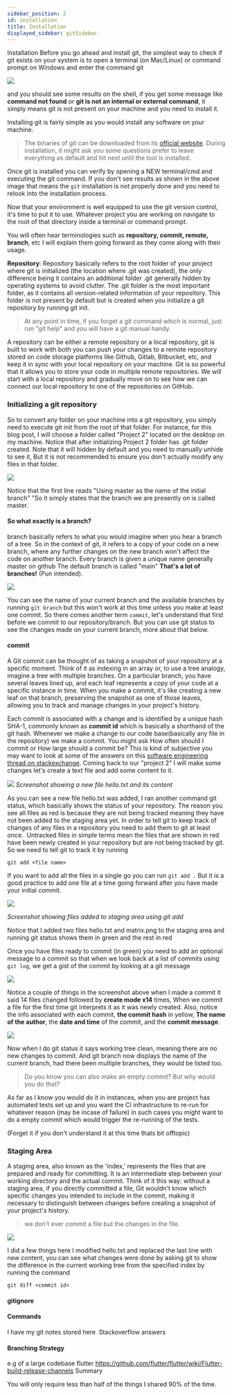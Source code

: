 ```yaml
---
sidebar_position: 2
id: installation
title: Installation
displayed_sidebar: gitSidebar
---
```


Installation
Before you go ahead and install git, the simplest way to check if git exists on your system is to open a terminal (on Mac/Linux) or command prompt on Windows and enter the command git

![](https://cdn-images-1.medium.com/max/1600/1*WF82X-6yPzw10DIhMGr-KQ.png)

and you should see some results on the shell, if you get some message like **command not found** or **git is not an internal or external command**, it simply means git is not present on your machine and you need to install it.

Installing git is fairly simple as you would install any software on your machine.

> The binaries of git can be downloaded from its [official website](https://git-scm.com/download/). During installation, it might ask you some questions prefer to leave everything as default and hit next until the tool is installed.

Once git is installed you can verify by opening a NEW terminal/cmd and executing the git command. If you don't see results as shown in the above image that means the `git` installation is not properly done and you need to relook into the installation process.

Now that your environment is well equipped to use the git version control, it's time to put it to use. Whatever project you are working on navigate to the root of that directory inside a terminal or command prompt.

You will often hear terminologies such as **repository, commit, remote, branch**, etc I will explain them going forward as they come along with their usage.

**Repository**: Repository basically refers to the root folder of your project where git is initialized (the location where .git was created), the only difference being it contains an additional folder .git generally hidden by operating systems to avoid clutter. The .git folder is the most important folder, as it contains all version-related information of your repository. This folder is not present by default but is created when you initialize a git repository by running git init.

> At any point in time, if you forget a git command which is normal, just run "git help" and you will have a git manual handy.

A repository can be either a remote repository or a local repository, git is built to work with both you can push your changes to a remote repository stored on code storage platforms like Github, Gitlab, Bitbucket, etc, and keep it in sync with your local repository on your machine. Git is so powerful that it allows you to store your code in multiple remote repositories. We will start with a local repository and gradually move on to see how we can connect our local repository to one of the repositories on GitHub.

### Initializing a git repository

So to convert any folder on your machine into a git repository, you simply need to execute git init from the root of that folder. For instance, for this blog post, I will choose a folder called "Project 2" located on the desktop on my machine. Notice that after initializing Project 2 folder has .git folder created. Note that it will hidden by default and you need to manually unhide to see it, But it is not recommended to ensure you don't actually modify any files in that folder.

![](https://cdn-images-1.medium.com/max/1600/1*qCHhrGYyDDt3EV04pa4xWA.png)

Notice that the first line reads "Using master as the name of the initial branch" "So it simply states that the branch we are presently on is called master.

#### So what exactly is a branch?

branch basically refers to what you would imagine when you hear a branch of a tree. So in the context of git, it refers to a copy of your code on a new branch, where any further changes on the new branch won't affect the code on another branch. Every branch is given a unique name generally master on github The default branch is called "main"
**That's a lot of branches!** (Pun intended).

![](https://cdn-images-1.medium.com/max/1600/0*v0QQhNzIZLQWxc0J)

You can see the name of your current branch and the available branches by running `git branch` but this won't work at this time unless you make at least one commit. So there comes another term `commit`, let's understand that first before we commit to our repository/branch. But you can use git status to see the changes made on your current branch, more about that below.

#### commit

A Git commit can be thought of as taking a snapshot of your repository at a specific moment. Think of it as indexing in an array or, to use a tree analogy, imagine a tree with multiple branches. On a particular branch, you have several leaves lined up, and each leaf represents a copy of your code at a specific instance in time. When you make a commit, it's like creating a new leaf on that branch, preserving the snapshot as one of those leaves, allowing you to track and manage changes in your project's history.

Each commit is associated with a change and is identified by a unique hash SHA-1, commonly known as **commit id** which is basically a shorthand of the git hash. Whenever we make a change to our code base(basically any file in the repository) we make a commit. You might ask How often should I commit or How large should a commit be? This is kind of subjective you may want to look at some of the answers on this [software engineering thread on stackexchange](https://softwareengineering.stackexchange.com/questions/74764/how-often-should-i-do-you-make-commits).
Coming back to our "project 2" I will make some changes let's create a text file and add some content to it.

![](https://cdn-images-1.medium.com/max/1600/1*rXASAZ_iV12RJ8UT58IPDw.png)
_Screenshot showing a new file hello.txt and its content_

As you can see a new file hello.txt was added, I ran another command git status, which basically shows the status of your repository. The reason you see all files as red is because they are not being tracked meaning they have not been added to the staging area yet. In order to tell git to keep track of changes of any files in a repository you need to add them to git at least once. 
Untracked files in simple terms mean the files that are shown in red have been newly created in your repository but are not being tracked by git. So we need to tell git to track it by running

```
git add <file name>
```

If you want to add all the files in a single go you can run `git add .` But it is a good practice to add one file at a time going forward after you have made your initial commit.

![](https://cdn-images-1.medium.com/max/1600/1*3d2JyW5qvJr_FIgzuPFEgQ.png)

_Screenshot showing files added to staging area using git add_

Notice that I added two files hello.txt and matrix.png to the staging area and running git status shows them in green and the rest in red

Once you have files ready to commit (in green) you need to add an optional message to a commit so that when we look back at a list of commits using `git log`, we get a gist of the commit by looking at a git message

![](https://cdn-images-1.medium.com/max/1600/1*SHxltMcQZKsPU6lctjlwJg.png)

Notice a couple of things in the screenshot above when I made a commit it said 14 files changed followed by **create mode x14** times, When we commit a file for the first time git interprets it as it was newly created. Also, notice the info associated with each commit, **the commit hash** in yellow, **The name of the author**, the **date and time** of the commit, and the **commit message**.

![](https://cdn-images-1.medium.com/max/1600/1*x0uy1nvdmnWhwjYCOb76Rw.png)

Now when I do git status it says working tree clean, meaning there are no new changes to commit. And git branch now displays the name of the current branch, had there been multiple branches, they would be listed too.

> Do you know you can also make an empty commit? But why would you do that?

As far as I know you would do it in instances, when you are project has automated tests set up and you want the CI infrastructure to re-run for whatever reason (may be incase of failure) in such cases you might want to do a empty commit which would trigger the re-running of the tests.

(Forget it if you don't understand it at this time thats bit offtopic)

### Staging Area

A staging area, also known as the 'index,' represents the files that are prepared and ready for committing. It is an intermediate step between your working directory and the actual commit. Think of it this way: without a staging area, if you directly committed a file, Git wouldn't know which specific changes you intended to include in the commit, making it necessary to distinguish between changes before creating a snapshot of your project's history.

> we don't ever commit a file but the changes in the file.

![](https://cdn-images-1.medium.com/max/1600/1*P4yUxUmeIj_36JbEyLgcxw.png)

I did a few things here I modified hello.txt and replaced the last line with new content, you can see what changes were done by asking git to show the difference in the current working tree from the specified index by running the command

```
git diff <commit id>
```

#### gitignore

#### Commands

I have my git notes stored here 
Stackoverflow answers

#### Branching Strategy

e.g of a large codebase flutter https://github.com/flutter/flutter/wiki/Flutter-build-release-channels
Summary

You will only require less than half of the things I shared 90% of the time.
